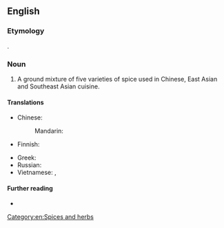 ==English==

===Etymology===
{{calque|en|zh|-}} {{zh-l|五香粉}}.

===Noun===
{{en-noun|-|s|head=[[five]]-[[spice]] [[powder]]}}

# A ground mixture of five varieties of spice used in Chinese, East Asian and Southeast Asian cuisine.

====Translations====
{{trans-top|ground mixture}}
* Chinese:
*: Mandarin: {{t+|cmn|五香粉|tr=wǔxiāngfěn|sc=Hani}}
* Finnish: {{t|fi|viismauste}}
{{trans-mid}}
* Greek: {{t|el|μείγμα πέντε μπαχαρικών|n}}
* Russian: {{t-needed|ru}}
* Vietnamese: {{t|vi|bột ngũ vị hương}}, {{t|vi|ngũ vị hương}}
{{trans-bottom}}

====Further reading====
* {{pedialite}}

[[Category:en:Spices and herbs]]